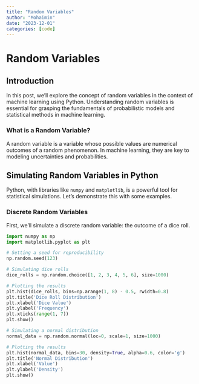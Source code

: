 ```yaml
---
title: "Random Variables"
author: "Mohaimin"
date: "2023-12-01"
categories: [code]
---
```


# Random Variables

## Introduction

In this post, we'll explore the concept of random variables in the context of machine learning using Python. Understanding random variables is essential for grasping the fundamentals of probabilistic models and statistical methods in machine learning.

### What is a Random Variable?

A random variable is a variable whose possible values are numerical outcomes of a random phenomenon. In machine learning, they are key to modeling uncertainties and probabilities.

## Simulating Random Variables in Python

Python, with libraries like `numpy` and `matplotlib`, is a powerful tool for statistical simulations. Let's demonstrate this with some examples.

### Discrete Random Variables

First, we'll simulate a discrete random variable: the outcome of a dice roll.
<!--
```r
library(reticulate)
use_python("/Users/bota/Files/VT/Course Materials/Fall 23/ML Blog/vscode/mlblog/bin/python")
```
-->

```python

import numpy as np
import matplotlib.pyplot as plt

# Setting a seed for reproducibility
np.random.seed(123)

# Simulating dice rolls
dice_rolls = np.random.choice([1, 2, 3, 4, 5, 6], size=1000)

# Plotting the results
plt.hist(dice_rolls, bins=np.arange(1, 8) - 0.5, rwidth=0.8)
plt.title('Dice Roll Distribution')
plt.xlabel('Dice Value')
plt.ylabel('Frequency')
plt.xticks(range(1, 7))
plt.show()

# Simulating a normal distribution
normal_data = np.random.normal(loc=0, scale=1, size=1000)

# Plotting the results
plt.hist(normal_data, bins=30, density=True, alpha=0.6, color='g')
plt.title('Normal Distribution')
plt.xlabel('Value')
plt.ylabel('Density')
plt.show()

```
